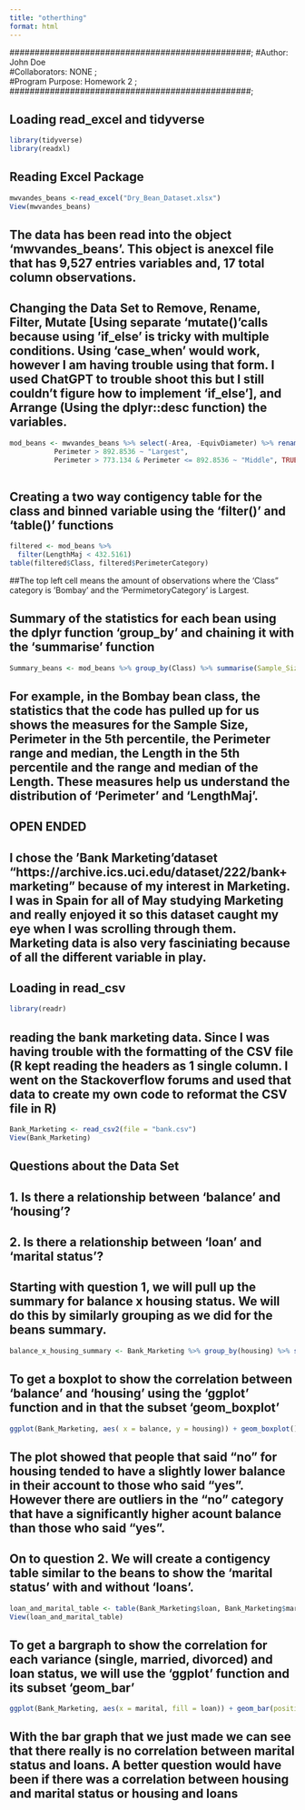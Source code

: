 ```yaml
---
title: "otherthing"
format: html
---
```


################################################;
#Author:   John Doe                                 
#Collaborators:  NONE   ;                           
#Program Purpose: Homework 2  ;
################################################;

## Loading read_excel and tidyverse

```r
library(tidyverse)
library(readxl)
```

## Reading Excel Package

```r
mwvandes_beans <-read_excel("Dry_Bean_Dataset.xlsx")
View(mwvandes_beans)
```

## The data has been read into the object 'mwvandes_beans'. This object is anexcel file that has 9,527 entries variables and, 17 total column observations.

## Changing the Data Set to Remove, Rename, Filter, Mutate [Using separate 'mutate()'calls because using 'if_else' is tricky with multiple conditions. Using 'case_when' would work, however I am having trouble using that form. I used ChatGPT to trouble shoot this but I still couldn't figure how to implement 'if_else'], and Arrange (Using the dplyr::desc function) the variables. 

```r
mod_beans <- mwvandes_beans %>% select(-Area, -EquivDiameter) %>% rename(LengthMaj = MajorAxisLength, LengthMin = MinorAxisLength) %>% filter(Class %in% c("SIRA", "HOROZ", "SEKER", "BOMBAY", "CALI")) %>% mutate(AverageLength = (LengthMaj + LengthMin) / 2,    PerimeterCategory = case_when(
           Perimeter > 892.8536 ~ "Largest",
           Perimeter > 773.134 & Perimeter <= 892.8536 ~ "Middle", TRUE ~ "Lowest")) %>% arrange(Eccentricity = desc(Eccentricity))
 

```

## Creating a two way contigency table for the class and binned variable using the 'filter()' and 'table()' functions

```r
filtered <- mod_beans %>%
  filter(LengthMaj < 432.5161)
table(filtered$Class, filtered$PerimeterCategory)

```

##The top left cell means the amount of observations where the 'Class" category is 'Bombay' and the 'PermimetoryCategory' is Largest.

## Summary of the statistics for each bean using the dplyr function 'group_by' and chaining it with the 'summarise' function

```r
Summary_beans <- mod_beans %>% group_by(Class) %>% summarise(Sample_Size = n(), Perimeter_5th = quantile(Perimeter, 0.05), Perimeter_Range = max(Perimeter)-min(Perimeter), Perimeter_Median = median(Perimeter), LengthMaj_5th = quantile(LengthMaj, 0.05), LengthMaj_Range = max(LengthMaj)-min(LengthMaj), LengthMaj_Median = median(LengthMaj)) 
```

## For example, in the Bombay bean class, the statistics that the code has pulled up for us shows the measures for the Sample Size, Perimeter in the 5th percentile, the Perimeter range and median, the Length in the 5th percentile and the range and median of the Length. These measures help us understand the distribution of 'Perimeter' and 'LengthMaj'.

## OPEN ENDED

## I chose the 'Bank Marketing'dataset "https://archive.ics.uci.edu/dataset/222/bank+marketing" because of my interest in Marketing. I was in Spain for all of May studying Marketing and really enjoyed it so this dataset caught my eye when I was scrolling through them. Marketing data is also very fasciniating because of all the different variable in play. 

## Loading in read_csv

```r
library(readr)
```

## reading the bank marketing data. Since I was having trouble with the formatting of the CSV file (R kept reading the headers as 1 single column. I went on the Stackoverflow forums and used that data to create my own code to reformat the CSV file in R)

```r
Bank_Marketing <- read_csv2(file = "bank.csv")
View(Bank_Marketing)

```

## Questions about the Data Set
## 1. Is there a relationship between 'balance' and 'housing'?
## 2. Is there a relationship between 'loan' and 'marital status'?

## Starting with question 1, we will pull up the summary for balance x housing status. We will do this by similarly grouping as we did for the beans summary.

```r
balance_x_housing_summary <- Bank_Marketing %>% group_by(housing) %>% summarise(avg_balance = mean(balance, na.rm= TRUE), median_balance = median(balance, na.rm = TRUE))
```

## To get a boxplot to show the correlation between 'balance' and 'housing' using the 'ggplot' function and in that the subset 'geom_boxplot'
```r
ggplot(Bank_Marketing, aes( x = balance, y = housing)) + geom_boxplot() + labs(title = "Balance by Housing Corelation", x = "Balance", y = "Housing")
```
## The plot showed that people that said "no" for housing tended to have a slightly lower balance in their account to those who said "yes". However there are outliers in the "no" category that have a significantly higher acount balance than those who said "yes". 

## On to question 2. We will create a contigency table similar to the beans to show the 'marital status' with and without 'loans'.
```r
loan_and_marital_table <- table(Bank_Marketing$loan, Bank_Marketing$marital)
View(loan_and_marital_table)
```

## To get a bargraph to show the correlation for each variance (single, married, divorced) and loan status, we will use the 'ggplot' function and its subset 'geom_bar'
```r
ggplot(Bank_Marketing, aes(x = marital, fill = loan)) + geom_bar(position = "dodge") + labs(title = "Loans by Marital Status Distribution", x = "Marital Status", y = "Count", fill = "loan")
```
## With the bar graph that we just made we can see that there really is no correlation between marital status and loans. A better question would have been if there was a correlation between housing and marital status or housing and loans

